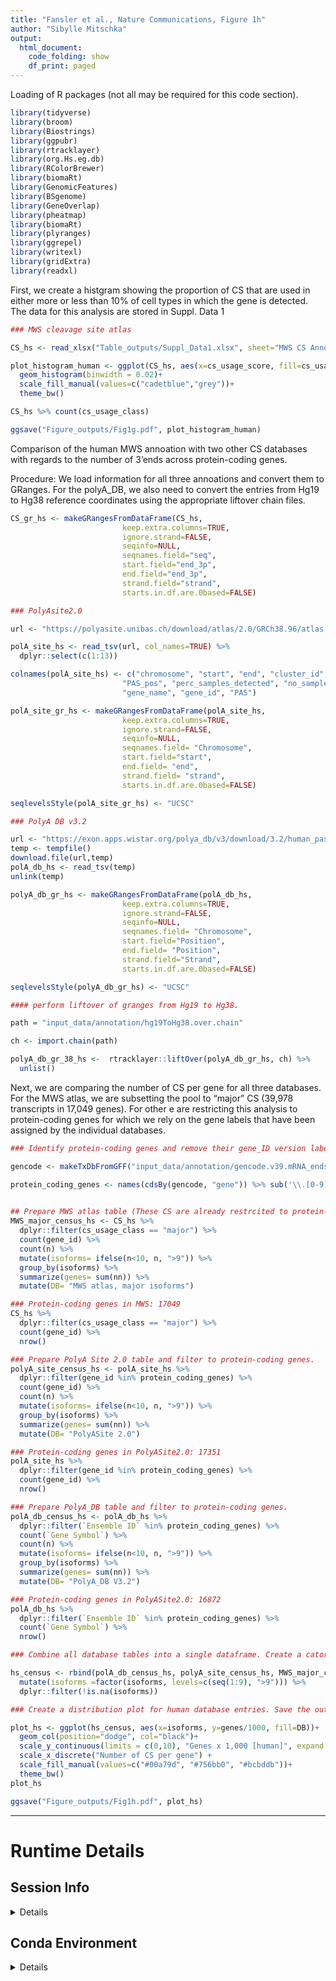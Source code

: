 ```yaml
---
title: "Fansler et al., Nature Communications, Figure 1h"
author: "Sibylle Mitschka"
output: 
  html_document: 
    code_folding: show
    df_print: paged
---
```


Loading of R packages (not all may be required for this code section).

```r

library(tidyverse)
library(broom)
library(Biostrings)
library(ggpubr)
library(rtracklayer)
library(org.Hs.eg.db)
library(RColorBrewer)
library(biomaRt)
library(GenomicFeatures)
library(BSgenome)
library(GeneOverlap)
library(pheatmap)
library(biomaRt)
library(plyranges)
library(ggrepel)
library(writexl)
library(gridExtra)
library(readxl)

```

First, we create a histgram showing the proportion of CS that are used in either more or less than 10% of cell types in which the gene is detected. The data for this analysis are stored in Suppl. Data 1

```r

### MWS cleavage site atlas

CS_hs <- read_xlsx("Table_outputs/Suppl_Data1.xlsx", sheet="MWS CS Annots (HCL)")

plot_histogram_human <- ggplot(CS_hs, aes(x=cs_usage_score, fill=cs_usage_class))+
  geom_histogram(binwidth = 0.02)+
  scale_fill_manual(values=c("cadetblue","grey"))+
  theme_bw()

CS_hs %>% count(cs_usage_class)

ggsave("Figure_outputs/Fig1g.pdf", plot_histogram_human)

```
Comparison of the human MWS annoation with two other CS databases with regards to the number of 3'ends across protein-coding genes. 

Procedure: We load information for all three annoations and convert them to GRanges. For the polyA_DB, we also need to convert the entries from Hg19 to Hg38 reference coordinates using the appropriate liftover chain files.

```r
CS_gr_hs <- makeGRangesFromDataFrame(CS_hs,
                         keep.extra.columns=TRUE,
                         ignore.strand=FALSE,
                         seqinfo=NULL,
                         seqnames.field="seq",
                         start.field="end_3p",
                         end.field="end_3p",
                         strand.field="strand",
                         starts.in.df.are.0based=FALSE)

### PolyAsite2.0

url <- "https://polyasite.unibas.ch/download/atlas/2.0/GRCh38.96/atlas.clusters.2.0.GRCh38.96.tsv.gz"

polA_site_hs <- read_tsv(url, col_names=TRUE) %>% 
  dplyr::select(c(1:13))

colnames(polA_site_hs) <- c("chromosome", "start", "end", "cluster_id", "TPM", "strand", 
                         "PAS_pos", "perc_samples_detected", "no_samples_detected","type", 
                         "gene_name", "gene_id", "PAS")

polA_site_gr_hs <- makeGRangesFromDataFrame(polA_site_hs,
                         keep.extra.columns=TRUE,
                         ignore.strand=FALSE,
                         seqinfo=NULL,
                         seqnames.field= "Chromosome",
                         start.field="start",
                         end.field= "end",
                         strand.field= "strand",
                         starts.in.df.are.0based=FALSE)

seqlevelsStyle(polA_site_gr_hs) <- "UCSC"

### PolyA DB v3.2

url <- "https://exon.apps.wistar.org/polya_db/v3/download/3.2/human_pas.zip"
temp <- tempfile()
download.file(url,temp)
polA_db_hs <- read_tsv(temp)
unlink(temp)

polyA_db_gr_hs <- makeGRangesFromDataFrame(polA_db_hs,
                         keep.extra.columns=TRUE,
                         ignore.strand=FALSE,
                         seqinfo=NULL,
                         seqnames.field= "Chromosome",
                         start.field="Position",
                         end.field= "Position",
                         strand.field="Strand",
                         starts.in.df.are.0based=FALSE)

seqlevelsStyle(polyA_db_gr_hs) <- "UCSC"

#### perform liftover of granges from Hg19 to Hg38.

path = "input_data/annotation/hg19ToHg38.over.chain"

ch <- import.chain(path)

polyA_db_gr_38_hs <-  rtracklayer::liftOver(polyA_db_gr_hs, ch) %>% 
  unlist()

```

Next, we are comparing the number of CS per gene for all three databases. For the MWS atlas, we are subsetting the pool to "major" CS (39,978 transcripts in 17,049 genes). 
For other e are restricting this analysis to protein-coding genes for which we rely on the gene labels that have  been assigned by the individual databases.

```r

### Identify protein-coding genes and remove their gene_ID version labels.

gencode <- makeTxDbFromGFF("input_data/annotation/gencode.v39.mRNA_ends_found.gff3.gz")

protein_coding_genes <- names(cdsBy(gencode, "gene")) %>% sub('\\.[0-9]*$', '', .)
         

## Prepare MWS atlas table (These CS are already restrcited to protein-coding genes).
MWS_major_census_hs <- CS_hs %>% 
  dplyr::filter(cs_usage_class == "major") %>%
  count(gene_id) %>%
  count(n) %>%
  mutate(isoforms= ifelse(n<10, n, ">9")) %>%
  group_by(isoforms) %>%
  summarize(genes= sum(nn)) %>%
  mutate(DB= "MWS atlas, major isoforms")

### Protein-coding genes in MWS: 17049
CS_hs %>% 
  dplyr::filter(cs_usage_class == "major") %>%
  count(gene_id) %>%
  nrow()

### Prepare PolyA Site 2.0 table and filter to protein-coding genes.
polyA_site_census_hs <- polA_site_hs %>% 
  dplyr::filter(gene_id %in% protein_coding_genes) %>%
  count(gene_id) %>%
  count(n) %>%
  mutate(isoforms= ifelse(n<10, n, ">9")) %>%
  group_by(isoforms) %>%
  summarize(genes= sum(nn)) %>%
  mutate(DB= "PolyASite 2.0")

### Protein-coding genes in PolyASite2.0: 17351
polA_site_hs %>% 
  dplyr::filter(gene_id %in% protein_coding_genes) %>%
  count(gene_id) %>%
  nrow()

### Prepare PolyA_DB table and filter to protein-coding genes.
polA_db_census_hs <- polA_db_hs %>% 
  dplyr::filter(`Ensemble ID` %in% protein_coding_genes) %>%
  count(`Gene Symbol`) %>%
  count(n) %>%
  mutate(isoforms= ifelse(n<10, n, ">9")) %>%
  group_by(isoforms) %>%
  summarize(genes= sum(nn)) %>%
  mutate(DB= "PolyA_DB V3.2")

### Protein-coding genes in PolyASite2.0: 16872
polA_db_hs %>% 
  dplyr::filter(`Ensemble ID` %in% protein_coding_genes) %>%
  count(`Gene Symbol`) %>%
  nrow()

### Combine all database tables into a single dataframe. Create a catorgory for genes with 10 or more CS.

hs_census <- rbind(polA_db_census_hs, polyA_site_census_hs, MWS_major_census_hs) %>%
  mutate(isoforms =factor(isoforms, levels=c(seq(1:9), ">9"))) %>%
  dplyr::filter(!is.na(isoforms))

### Create a distribution plot for human database entries. Save the output.

plot_hs <- ggplot(hs_census, aes(x=isoforms, y=genes/1000, fill=DB))+ 
  geom_col(position="dodge", col="black")+ 
  scale_y_continuous(limits = c(0,10), "Genes x 1,000 [human]", expand = c(0,0)) +
  scale_x_discrete("Number of CS per gene") +
  scale_fill_manual(values=c("#00a79d", "#756bb0", "#bcbddb"))+
  theme_bw()
plot_hs

ggsave("Figure_outputs/Fig1h.pdf", plot_hs)

```

---

# Runtime Details
## Session Info
<details>
```r
sessionInfo()
```
</details>

## Conda Environment
<details>
```bash
if ! command -v conda &> /dev/null
then
  echo "Conda not detected."
elif [ -z "${CONDA_PREFIX}" ]
then
  echo "No active Conda environment."
else
  echo "## Conda Environment YAML"
  conda env export
fi
```
</details>



